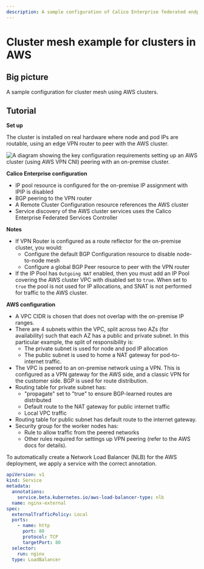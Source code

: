 ```yaml
---
description: A sample configuration of Calico Enterprise federated endpoint identity and federated services for an AWS cluster.
---
```



# Cluster mesh example for clusters in AWS

## Big picture

A sample configuration for cluster mesh using AWS clusters.

## Tutorial

**Set up**

The cluster is installed on real hardware where node and pod IPs are routable, using an edge VPN router to peer with the AWS cluster.

![A diagram showing the key configuration requirements setting up an AWS cluster (using AWS VPN CNI) peering with an on-premise cluster.](/img/calico-enterprise/federation/aws-rcc.svg)

**Calico Enterprise configuration**

- IP pool resource is configured for the on-premise IP assignment with IPIP is disabled
- BGP peering to the VPN router
- A Remote Cluster Configuration resource references the AWS cluster
- Service discovery of the AWS cluster services uses the Calico Enterprise Federated Services Controller

**Notes**

- If VPN Router is configured as a route reflector for the on-premise cluster, you would:
  - Configure the default BGP Configuration resource to disable node-to-node mesh
  - Configure a global BGP Peer resource to peer with the VPN router
- If the IP Pool has `Outgoing NAT` enabled, then you must add an IP Pool covering the AWS cluster VPC with disabled set to `true`. When set to `true` the pool is not used for IP allocations, and SNAT is not performed for traffic to the AWS cluster.

**AWS configuration**

- A VPC CIDR is chosen that does not overlap with the on-premise IP ranges.
- There are 4 subnets within the VPC, split across two AZs (for availability) such that each AZ has a public and private subnet. In this particular example, the split of responsibility is:
  - The private subnet is used for node and pod IP allocation
  - The public subnet is used to home a NAT gateway for pod-to-internet traffic.
- The VPC is peered to an on-premise network using a VPN. This is configured as a VPN gateway for the AWS side, and a classic VPN for the customer side. BGP is used for route distribution.
- Routing table for private subnet has:
  - "propagate" set to "true" to ensure BGP-learned routes are distributed
  - Default route to the NAT gateway for public internet traffic
  - Local VPC traffic
- Routing table for public subnet has default route to the internet gateway.
- Security group for the worker nodes has:
  - Rule to allow traffic from the peered networks
  - Other rules required for settings up VPN peering (refer to the AWS docs for details).

To automatically create a Network Load Balancer (NLB) for the AWS deployment, we apply a service with the correct annotation.

```yaml
apiVersion: v1
kind: Service
metadata:
  annotations:
    service.beta.kubernetes.io/aws-load-balancer-type: nlb
  name: nginx-external
spec:
  externalTrafficPolicy: Local
  ports:
    - name: http
      port: 80
      protocol: TCP
      targetPort: 80
  selector:
    run: nginx
  type: LoadBalancer
```
